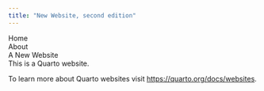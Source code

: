 ```yaml
---
title: "New Website, second edition"
---  
```

  
Home  
About  
A New Website  
This is a Quarto website.  

To learn more about Quarto websites visit <https://quarto.org/docs/websites>.
